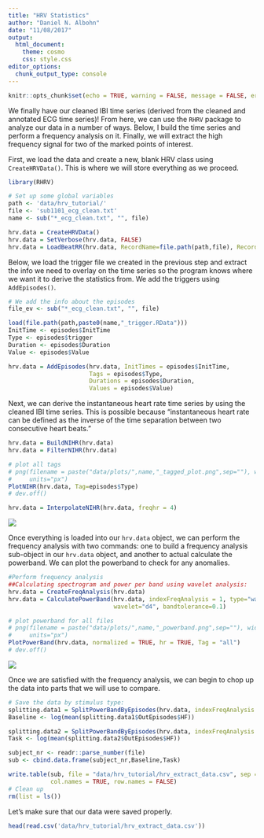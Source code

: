 ```yaml
---
title: "HRV Statistics"
author: "Daniel N. Albohn"
date: "11/08/2017"
output: 
  html_document:
    theme: cosmo
    css: style.css
editor_options: 
  chunk_output_type: console
---
```


```r
knitr::opts_chunk$set(echo = TRUE, warning = FALSE, message = FALSE, error = FALSE, eval = FALSE)
```

We finally have our cleaned IBI time series (derived from the cleaned and annotated ECG time series)!
From here, we can use the `RHRV` package to analyze our data in a number of ways. Below, I build
the time series and perform a frequency analysis on it. Finally, we will extract the high frequency
signal for two of the marked points of interest.

First, we load the data and create a new, blank HRV class using `CreateHRVData()`.
This is where we will store everything as we proceed.

```r
library(RHRV)

# Set up some global variables
path <- 'data/hrv_tutorial/'
file <- 'sub1101_ecg_clean.txt'
name <- sub("*_ecg_clean.txt", "", file)

hrv.data = CreateHRVData()
hrv.data = SetVerbose(hrv.data, FALSE)
hrv.data = LoadBeatRR(hrv.data, RecordName=file.path(path,file), RecordPath=".", scale = .001)
```

Below, we load the trigger file we created in the previous step
and extract the info we need to overlay on the time series so the
program knows where we want it to derive the statistics from. We add
the triggers using `AddEpisodes()`.

```r
# We add the info about the episodes
file_ev <- sub("*_ecg_clean.txt", "", file)

load(file.path(path,paste0(name,"_trigger.RData")))
InitTime <- episodes$InitTime
Type <- episodes$trigger
Duration <- episodes$Duration
Value <- episodes$Value

hrv.data = AddEpisodes(hrv.data, InitTimes = episodes$InitTime, 
                       Tags = episodes$Type,
                       Durations = episodes$Duration,
                       Values = episodes$Value)
```

Next, we can derive the instantaneous heart rate time series by using the cleaned IBI
time series. This is possible because "instantaneous heart rate can be defined as the
inverse of the time separation between two consecutive heart beats."

```r
hrv.data = BuildNIHR(hrv.data)
hrv.data = FilterNIHR(hrv.data)

# plot all tags
# png(filename = paste("data/plots/",name,"_tagged_plot.png",sep=""), width=1000, height=669,
#     units="px")
PlotNIHR(hrv.data, Tag=episodes$Type)
# dev.off()

hrv.data = InterpolateNIHR(hrv.data, freqhr = 4)
```

![](data/plots/sub1101_tagged_plot.png)

Once everything is loaded into our `hrv.data` object, we can perform
the frequency analysis with two commands: one to build a
frequency analysis sub-object in our `hrv.data` object, and another
to actual calculate the powerband. We can plot the powerband to check for
any anomalies.

```r
#Perform frequency analysis
##Calculating spectrogram and power per band using wavelet analysis:
hrv.data = CreateFreqAnalysis(hrv.data)
hrv.data = CalculatePowerBand(hrv.data, indexFreqAnalysis = 1, type="wavelet",
                              wavelet="d4", bandtolerance=0.1)

# plot powerband for all files
# png(filename = paste("data/plots/",name,"_powerband.png",sep=""), width=1000, height=669,
#     units="px")
PlotPowerBand(hrv.data, normalized = TRUE, hr = TRUE, Tag = "all")
# dev.off()
```

![](data/plots/sub1101_powerband.png)

Once we are satisfied with the frequency analysis, we can begin to chop up
the data into parts that we will use to compare.

```r
# Save the data by stimulus type:
splitting.data1 = SplitPowerBandByEpisodes(hrv.data, indexFreqAnalysis = 1, Tag = c("event_type_1.29"))
Baseline <- log(mean(splitting.data1$OutEpisodes$HF))

splitting.data2 = SplitPowerBandByEpisodes(hrv.data, indexFreqAnalysis = 1, Tag = c("event_type_1.92"))
Task <- log(mean(splitting.data2$OutEpisodes$HF))

subject_nr <- readr::parse_number(file)
sub <- cbind.data.frame(subject_nr,Baseline,Task)

write.table(sub, file = "data/hrv_tutorial/hrv_extract_data.csv", sep = ",", append = FALSE,
            col.names = TRUE, row.names = FALSE)
# Clean up
rm(list = ls())
```

Let's make sure that our data were saved properly.

```r
head(read.csv('data/hrv_tutorial/hrv_extract_data.csv'))
```

